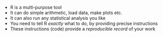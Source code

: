 - R is a multi-purpose tool
- It can do simple arithmetic, load data, make plots etc.
- It can also run any statistical analysis you like
- You need to tell R *exactly* what to do, by providing precise instructions
- These instructions (code) provide a *reproducible record* of your work
